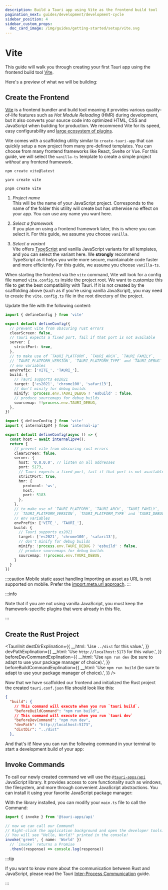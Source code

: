 ```yaml
---
description: Build a Tauri app using Vite as the frontend build tool
pagination_next: guides/development/development-cycle
sidebar_position: 4
sidebar_custom_props:
  doc_card_image: /img/guides/getting-started/setup/vite.svg
---
```



# Vite

This guide will walk you through creating your first Tauri app using the frontend build tool [Vite].

<Intro />

Here's a preview of what we will be building:

<Tabs groupId="platform">
  <TabItem value="desktop" label="Desktop" default>
    <ThemedImage
      alt="Preview of Application"
      sources={{
        light: desktopLightPreview,
        dark: desktopDarkPreview,
      }}
    />
  </TabItem>
  <TabItem value="android" label="Android">
    <ThemedImage
      alt="Preview of Application"
      sources={{
        light: androidLightPreview,
        dark: androidLightPreview,
      }}
    />
  </TabItem>
  <TabItem value="ios" label="iOS">
    <ThemedImage
      alt="Preview of Application"
      sources={{
        light: iosLightPreview,
        dark: iosLightPreview,
      }}
    />
  </TabItem>
</Tabs>

## Create the Frontend

[Vite] is a frontend bundler and build tool meaning it provides various quality-of-life features such as _Hot Module Reloading_ (HMR) during development, but it also converts your source code into optimized HTML, CSS and JavaScript when building for production. We recommend Vite for its speed, easy configurability and [large ecosystem of plugins][awesome-vite].

Vite comes with a scaffolding utility similar to `create-tauri-app` that can quickly setup a new project from many pre-defined templates. You can choose from many frontend frameworks like React, Svelte or Vue. For this guide, we will select the `vanilla-ts` template to create a simple project _without_ any frontend framework.

<Tabs groupId="package-manager">
  <TabItem value="npm">

```shell
npm create vite@latest
```

  </TabItem>

  <TabItem value="Yarn">

```shell
yarn create vite
```

  </TabItem>

  <TabItem value="pnpm">

```shell
pnpm create vite
```

  </TabItem>
</Tabs>

1. _Project name_  
   This will be the name of your JavaScript project. Corresponds to the name of the folder this utility will create but has otherwise no effect on your app. You can use any name you want here.

2. _Select a framework_  
   If you plan on using a frontend framework later, this is where you can select it. For this guide, we assume you choose `vanilla`.

3. _Select a variant_  
   Vite offers [TypeScript] and vanilla JavaScript variants for all templates, and you can select the variant here. We **strongly** recommend TypeScript as it helps you write more secure, maintainable code faster and more efficiently. For this guide, we assume you choose `vanilla-ts`.

When starting the frontend via the `vite` command, Vite will look for a config file named `vite.config.ts` inside the project root. We want to customize this file to get the best compatibility with Tauri. If it is not created by the scaffolding above (such as if you're using vanilla JavaScript), you may need to create the `vite.config.ts` file in the root directory of the project.

Update the file with the following content:

<Tabs groupId="target">
  <TabItem value="desktop" label="Desktop" default>

```typescript title=vite.config.ts
import { defineConfig } from 'vite'

export default defineConfig({
  // prevent vite from obscuring rust errors
  clearScreen: false,
  // Tauri expects a fixed port, fail if that port is not available
  server: {
    strictPort: true,
  },
  // to make use of `TAURI_PLATFORM`, `TAURI_ARCH`, `TAURI_FAMILY`,
  // `TAURI_PLATFORM_VERSION`, `TAURI_PLATFORM_TYPE` and `TAURI_DEBUG`
  // env variables
  envPrefix: ['VITE_', 'TAURI_'],
  build: {
    // Tauri supports es2021
    target: ['es2021', 'chrome100', 'safari13'],
    // don't minify for debug builds
    minify: !process.env.TAURI_DEBUG ? 'esbuild' : false,
    // produce sourcemaps for debug builds
    sourcemap: !!process.env.TAURI_DEBUG,
  },
})
```

</TabItem>

<TabItem value="mobile" label="Mobile">

```typescript title=vite.config.ts
import { defineConfig } from 'vite'
import { internalIpV4 } from 'internal-ip'

export default defineConfig(async () => {
  const host = await internalIpV4();
  return {
    // prevent vite from obscuring rust errors
    clearScreen: false,
    server: {
      host: '0.0.0.0', // listen on all addresses
      port: 5173,
      // Tauri expects a fixed port, fail if that port is not available
      strictPort: true,
      hmr: {
        protocol: 'ws',
        host,
        port: 5183
      },
    },
    // to make use of `TAURI_PLATFORM`, `TAURI_ARCH`, `TAURI_FAMILY`,
    // `TAURI_PLATFORM_VERSION`, `TAURI_PLATFORM_TYPE` and `TAURI_DEBUG`
    // env variables
    envPrefix: ['VITE_', 'TAURI_'],
    build: {
      // Tauri supports es2021
      target: ['es2021', 'chrome100', 'safari13'],
      // don't minify for debug builds
      minify: !process.env.TAURI_DEBUG ? 'esbuild' : false,
      // produce sourcemaps for debug builds
      sourcemap: !!process.env.TAURI_DEBUG,
    }
  }
})

```

</TabItem>

</Tabs>

:::caution Mobile static asset handling
Importing an asset as URL is not supported on mobile. Prefer the [import.meta.url approach].
:::

:::info

Note that if you are not using vanilla JavaScript, you must keep the framework-specific plugins that were already in this file.

:::

## Create the Rust Project

<TauriInit
  destDirExplination={{
    __html: 'Use <code>../dist</code> for this value.',
  }}
  devPathExplination={{
    __html: 'Use <code>http://localhost:5173</code> for this value.',
  }}
  beforeDevCommandExplination={{
    __html:
      'Use <code>npm run dev</code> (be sure to adapt to use your package manager of choice).',
  }}
  beforeBuildCommandExplination={{
    __html:
      'Use <code>npm run build</code> (be sure to adapt to use your package manager of choice).',
  }}
/>

Now that we have scaffolded our frontend and initialized the Rust project the created `tauri.conf.json` file should look like this:

```json title=src-tauri/tauri.conf.json
{
  "build": {
    // This command will execute when you run `tauri build`.
    "beforeBuildCommand": "npm run build",
    // This command will execute when you run `tauri dev`
    "beforeDevCommand": "npm run dev",
    "devPath": "http://localhost:5173",
    "distDir": "../dist"
  },
```

And that's it! Now you can run the following command in your terminal to start a development build of your app:

<Command name="dev" />

<Tabs groupId="platform">
  <TabItem value="desktop" label="Desktop" default>
    <ThemedImage
      alt="Application Window"
      sources={{
        light: desktopLightApplicationWindow,
        dark: desktopDarkApplicationWindow,
      }}
    />
  </TabItem>
  <TabItem value="android" label="Android">
    <ThemedImage
      alt="Application Window"
      sources={{
        light: androidLightPreview,
        dark: androidLightPreview,
      }}
    />
  </TabItem>
  <TabItem value="ios" label="iOS">
    <ThemedImage
      alt="Application Window"
      sources={{
        light: iosLightPreview,
        dark: iosLightPreview,
      }}
    />
  </TabItem>
</Tabs>

## Invoke Commands

<Commands />

To call our newly created command we will use the [`@tauri-apps/api`] JavaScript library. It provides access to core functionality such as windows, the filesystem, and more through convenient JavaScript abstractions. You can install it using your favorite JavaScript package manager:

<InstallTauriApi />

With the library installed, you can modify your `main.ts` file to call the Command:

```typescript title=src/main.ts
import { invoke } from '@tauri-apps/api'

// now we can call our Command!
// Right-click the application background and open the developer tools.
// You will see "Hello, World!" printed in the console!
invoke('greet', { name: 'World' })
  // `invoke` returns a Promise
  .then((response) => console.log(response))
```

:::tip

If you want to know more about the communication between Rust and JavaScript, please read the Tauri [Inter-Process Communication][inter-process-communication] guide.

:::

[vite]: https://vitejs.dev
[cargo]: https://doc.rust-lang.org/cargo/
[typescript]: https://www.typescriptlang.org
[prerequisites]: ../prerequisites.md
[awesome-vite]: https://github.com/vitejs/awesome-vite#plugins
[import.meta.url approach]: https://vitejs.dev/guide/assets.html#new-url-url-import-meta-url
[`@tauri-apps/api`]: ../../../api/js/
[inter-process-communication]: ../../../references/architecture/inter-process-communication/readme.md
